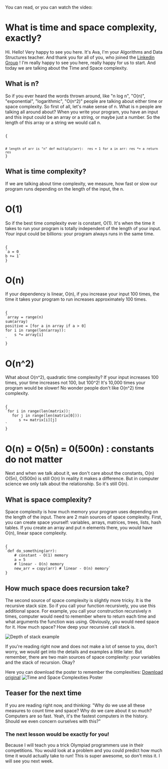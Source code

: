 

You can read, or you can watch the video:

<YoutubeShort code="8ZjgN0POkEo?si=pRSJIv_XUvBRSLiB"/>

# What is time and space complexity, exactly?


Hi. Hello! Very happy to see you here.
It's Ava, I'm your Algorithms and Data Structures teacher.
And thank you for all of you, who joined the [Linkedin Group](https://www.linkedin.com/groups/12837112/) !
I'm really happy to see you here, really happy for us to start.
And today we are talking about the Time and Space complexity. 

## What is n? 

So if you ever heard the words thrown around, like "n log n", "O(n)", "exponential", "logarithmic", "O(n^2)" people are talking about either time or space complexity. So first of all, let's make sense of n. What is n people are talking all around about?  When you write your program, you have an input and this input could be an array or a string, or maybe just a number. So the length of this array or a string we would call n. 

<Code>
{

`# length of arr is "n"
def multiply(arr): 
    res = 1
    for a in arr:
        res *= a
    return res
`
}
</Code>

## What is time complexity? 

If we are talking about time complexity, we measure, how fast or slow our program runs depending on the length of the input, the n.

# O(1)

So if the best time complexity ever is constant, O(1). It's when the time it takes to run your program is totally independent of the length of your input. Your input could be billions: your program always runs in the same time. 

<Code>
{
`a = 0
b += 1`
}
</Code>

# O(n)

If your dependency is linear, O(n), if you increase your input 100 times, the time it takes your program to run increases approximately 100 times.

<Code>
{
`array = range(n)
sum(array)
positive = [for a in array if a > 0]
for i in range(len(array)):
    s *= array[i]
`
}
</Code>

# O(n^2)

What about O(n^2), quadratic time complexity? If your input increases 100 times, your time increases not 100, but 100^2! It's 10,000 times your program would be slower! No wonder people don't like O(n^2) time complexity.

<Code>
{
`for i in range(len(matrix)):
   for j in range(len(matrix[0])):
      s += matrix[i][j]
`
}
</Code>

# O(n) = O(5n) = 0(500n) : constants do not matter

Next and when we talk about it, we don't care about the constants, O(n) O(5n), O(500n) is still O(n) In reality it makes a difference. But in computer science we only talk about the relationship. So it's still O(n). 

## What is space complexity?

Space complexity is how much memory your program uses depending on the length of the input. There are 2 main sources of space complexity. First, you can create space yourself: variables, arrays, matrices, trees, lists, hash tables. If you create an array and put n elements there, you would have O(n), linear space complexity. 

<Code>
{
`def do_something(arr):
    # constant - O(1) memory
    a = 5
    # linear - O(n) memory
    new_arr = copy(arr) # linear - O(n) memory`
}
</Code>


## How much space does recursion take?

The second source of space complexity is slightly more tricky.
It is the recursive stack size.
So if you call your function recursively,
you use this additional space.
For example, you call your construction recursively n times,
computer would need to remember where to return each time
and what arguments the function was using.
Obviously, you would need space for it.
How much space?
How deep your recursive call stack is.  

<Image
      src="https://res.cloudinary.com/ava-coding-com/image/upload/v1737832285/Algorithms Book/RecursionStack_gb8yr3.png"
      width={420}
      height={592}
      alt="Depth of stack example"
/>

If you're reading right now and does not make a lot
of sense to you, don't worry, we would get into the details
and examples a little later. But remember, there are two main
sources of space complexity: your variables and the stack of recursion.
Okay? 


Here you can download the poster to remember the complexities:
[Download original](https://res.cloudinary.com/ava-coding-com/image/upload/v1647240152/Algorithms%20Book/1st_opening_ooh6yr.png)
<Image
      src="https://res.cloudinary.com/ava-coding-com/image/upload/v1647240152/Algorithms%20Book/1st_opening_ooh6yr.png"
      width={1000}
      height={500}
      alt="Time and Space Complexities Poster"
/>


## Teaser for the next time

If you are reading right now, and thinking: "Why do we use all these measures to count time and space? Why do we care about it so much? Computers are so fast. Yeah, it's the fastest computers in the history. Should we even concern ourselves with this?" 

### The next lesson would be exactly for you!

Because I will teach you a trick Olympiad programmers use in their competitions. You would look at a problem and you could predict how much time it would actually take to run! This is super awesome, so don't miss it. I will see you next week.